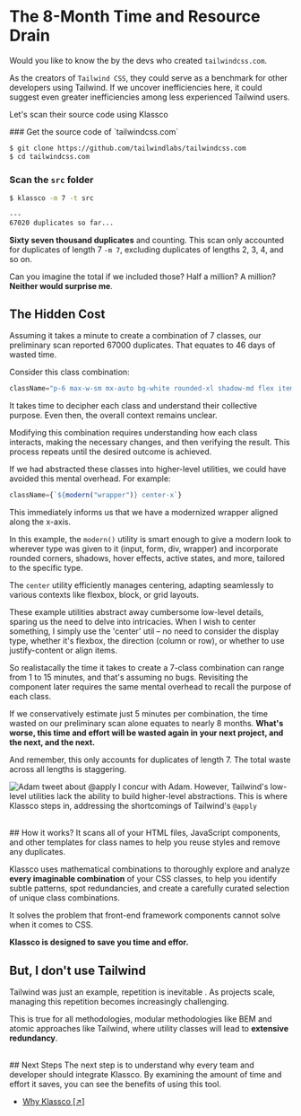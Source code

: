

# The 8-Month Time and Resource Drain


Would you like to know the <Red text="time and effort that was wasted" /> by the devs who
created `tailwindcss.com`.

As the creators of `Tailwind CSS`, they could serve as a benchmark for other
developers using Tailwind. If we uncover inefficiencies here, it could suggest
even greater inefficiencies among less experienced Tailwind users.

Let's scan their source code using Klassco

<Steps>
### Get the source code of `tailwindcss.com`

```bash
$ git clone https://github.com/tailwindlabs/tailwindcss.com
$ cd tailwindcss.com
```

### Scan the `src` folder

```bash {4}
$ klassco -m 7 -t src

---
67020 duplicates so far...
```
</Steps>

**Sixty seven thousand duplicates** and counting. This scan only accounted for
duplicates of length 7 `-m 7`, excluding duplicates of lengths 2, 3, 4, and so
on.

Can you imagine the total if we included those? Half a million? A million?
**Neither would surprise me**.


## The Hidden Cost
Assuming it takes a minute to create a combination of 7 classes, our
preliminary scan reported 67000 duplicates. That equates to 46 days of wasted
time.

Consider this class combination:

```js
className="p-6 max-w-sm mx-auto bg-white rounded-xl shadow-md flex items-center space-x-4"
```

It takes time to decipher each class and understand their collective purpose.
Even then, the overall context remains unclear.

Modifying this combination requires understanding how each class interacts,
making the necessary changes, and then verifying the result. This process
repeats until the desired outcome is achieved.

If we had abstracted these classes into higher-level utilities, we could have
avoided this mental overhead. For example:

```js
className={`${modern("wrapper")} center-x`}
```

This immediately informs us that we have a modernized wrapper aligned along
the x-axis.

In this example, the `modern()` utility is smart enough to give a modern look
to wherever type was given to it (input, form, div, wrapper) and incorporate
rounded corners, shadows, hover effects, active states, and more, tailored to
the specific type.

The `center` utility efficiently manages centering, adapting seamlessly to
various contexts like flexbox, block, or grid layouts.

These example utilities abstract away cumbersome low-level details, sparing us
the need to delve into intricacies. When I wish to center something, I simply
use the 'center' util – no need to consider the display type, whether
it's flexbox, the direction (column or row), or whether to use justify-content
or align items.

So realistacally the time it takes to create a 7-class combination can range
from 1 to 15 minutes, and that's assuming no bugs. Revisiting the component
later requires the same mental overhead to recall the purpose of each class.

If we conservatively estimate just 5 minutes per combination, the time wasted
on our preliminary scan alone equates to nearly 8 months. **What's worse, this
time and effort will be wasted again in your next project, and the next, and
the next.**

And remember, this only accounts for duplicates of length 7. The total waste
across all lengths is staggering.


![Adam tweet about @apply](../public/adam-tweet.png)
I concur with Adam. However, Tailwind's low-level utilities lack the ability
to build higher-level abstractions. This is where Klassco steps in, addressing
the shortcomings of Tailwind's `@apply`


<br />
## How it works?
It scans all of your HTML files, JavaScript components, and other
templates for class names to help you reuse styles and remove any duplicates.

Klassco uses mathematical combinations to thoroughly explore and analyze
**every imaginable combination** of your CSS classes, to help you identify
subtle patterns, spot redundancies, and create a carefully curated selection
of unique class combinations.

It solves the problem that front-end framework components cannot solve when it
comes to CSS.

**Klassco is designed to save you time and effor.**


## But, I don't use Tailwind
Tailwind was just an example, repetition is inevitable . As projects scale,
managing this repetition becomes increasingly challenging.

This is true for all methodologies, modular methodologies like BEM and atomic
approaches like Tailwind, where utility classes will lead to **extensive
redundancy**.


<br />
## Next Steps
The next step is to understand why every team and developer should integrate
Klassco. By examining the amount of time and effort it saves, you can see the
benefits of using this tool.

- [Why Klassco [&#8599;]](../core-concepts/why-klassco)
